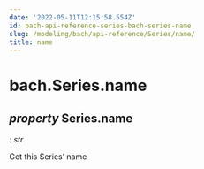 ```yaml
---
date: '2022-05-11T12:15:58.554Z'
id: bach-api-reference-series-bach-series-name
slug: /modeling/bach/api-reference/Series/name/
title: name
---
```


# bach.Series.name

<div className="property">

## <span className="type-annotation"><em>property </em></span> <span className="additional-name">Series.</span><span className="name">name</span>

<span className="type-annotation"><em>

: str

</em></span> 


<div className="content">

Get this Series’ name


</div>


</div>
